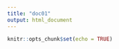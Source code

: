 ```yaml
---
title: "doc01"
output: html_document
---
```


```r
knitr::opts_chunk$set(echo = TRUE)
```

